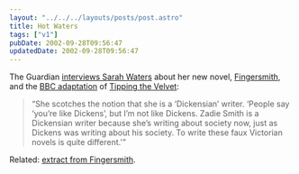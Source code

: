```yaml
---
layout: "../../../layouts/posts/post.astro"
title: Hot Waters
tags: ["v1"]
pubDate: 2002-09-28T09:56:47
updatedDate: 2002-09-28T09:56:47
---
```


The Guardian [interviews Sarah Waters][1] about her new novel, [Fingersmith][2], and the [BBC adaptation][3] of [Tipping the Velvet][4]:

> &#8220;She scotches the notion that she is a &#8216;Dickensian&#8217; writer. &#8216;People say &#8216;you&#8217;re like Dickens&#8217;, but I&#8217;m not like Dickens. Zadie Smith is a Dickensian writer because she&#8217;s writing about society now, just as Dickens was writing about his society. To write these faux Victorian novels is quite different.'&#8221;

Related: [extract from Fingersmith][5].

[1]: http://www.guardian.co.uk/arts/features/story/0,11710,799056,00.html "The Guardian: Hot Waters"
[2]: http://www.amazon.co.uk/exec/obidos/ASIN/1860498825/ohsky "Amazon.co.uk: Sarah Waters' 'Fingersmith'"
[3]: http://www.bbc.co.uk/drama/tipping/ "BBC Drama: Tipping the Velvet"
[4]: http://www.amazon.co.uk/exec/obidos/ASIN/1860495249/ohsky "Amazon.co.uk: Sarah Waters' 'Tipping the Velvet'"
[5]: http://www.virago.co.uk/virago/meet/waters_extract.asp?TAG=BSTONX8X183956585OMW2M&CID=virago "Virago: Extract from 'Fingersmith'"
